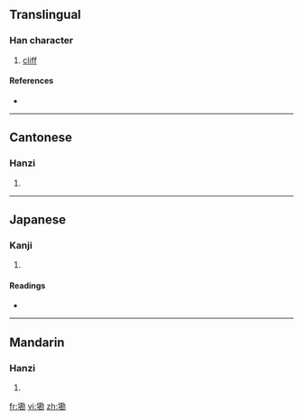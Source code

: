 ==Translingual==

===Han character===
{{Han char|rn=32|rad=土|as=11|sn=14|four=4412<sub>7</sub>|canj=土廿女尸 (GTVS)}}

# [[cliff]]

====References====
* {{Han ref|kx=0237.260|dkj=05418|dj=0476.060|hdz=10477.100|uh=5888|ud=22664|bh=E165|bd=57701}}

----

==Cantonese==

===Hanzi===
{{yue-hanzi|jyut=|y=ham3}}

# {{defn|Cantonese}}

----

==Japanese==

===Kanji===
{{ja-kanji|grade=|rs=土11}}

# {{defn|Japanese}}

====Readings====
* {{ja-readings|on=[[かん]] (kan), [[こん]] (kon)|kun=[[さかひ]] (sakahi)}}

----

==Mandarin==

===Hanzi===
{{cmn-hanzi|pin=[[kàn]] ([[kan4]])|wg=k'an<sup>4</sup>}}

# {{defn|Mandarin}}

[[fr:墈]]
[[vi:墈]]
[[zh:墈]]